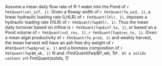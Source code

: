 Assume a mean daily flow rate of R-1 water into the Pond of `r FmtQuant(vol_inf, 1)`. Given a floway width of `r FmtQuant(fw_wid, 1)`, a linear hydraulic loading rate (LHLR) of `r FmtQuant(lhlr, 1)`, imposes a hydraulic loading rate (HLR) of `r FmtQuant(fwp$hlr, 1)`. Thus the mean daily turnover based on inflow is `r FmtQuant(fwp$inf_to, 1)`, or based on a Pond volume of `r FmtQuant(vol_res, 1)`, `r FmtQuant(fwp$res_to, 1)`. Given a mean algal productivity of `r FmtQuant(fw_prod, 1)` and weekly harvest, the mean harvest will have an ash free dry weight of `r #FmtQuant(fwp$prod_w, 1)` and a biomass composition of `r FmtQuant(fwp$N_wk, 1)` N and `r `FmtQuant(fwp$P_wk, 1)` P. At a solids content of `r FmtQuant(solids, 1)`
\begin{figure}[t]
  \includegraphics{Visual Elements/Figures/2.png}
  \caption{Millards Quarry Pond. A) Google Maps view of Pond. B) Enlargement of possible retention pond. C) Enlargement of possible disused aquaculture facility}.
\end{figure}
